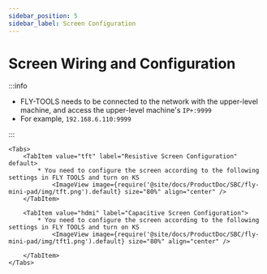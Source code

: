 ```yaml
---
sidebar_position: 5
sidebar_label: Screen Configuration
---
```







# Screen Wiring and Configuration

:::info

* FLY-TOOLS needs to be connected to the network with the upper-level machine, and access the upper-level machine's `IP+:9999`
* For example, `192.168.6.110:9999`

:::

    <Tabs>
        <TabItem value="tft" label="Resistive Screen Configuration" default>
            * You need to configure the screen according to the following settings in FLY TOOLS and turn on KS
                <ImageView image={require('@site/docs/ProductDoc/SBC/fly-mini-pad/img/tft.png').default} size="80%" align="center" />
        </TabItem>

        <TabItem value="hdmi" label="Capacitive Screen Configuration">
            * You need to configure the screen according to the following settings in FLY TOOLS and turn on KS
                <ImageView image={require('@site/docs/ProductDoc/SBC/fly-mini-pad/img/tft1.png').default} size="80%" align="center" />

        </TabItem>
    </Tabs>